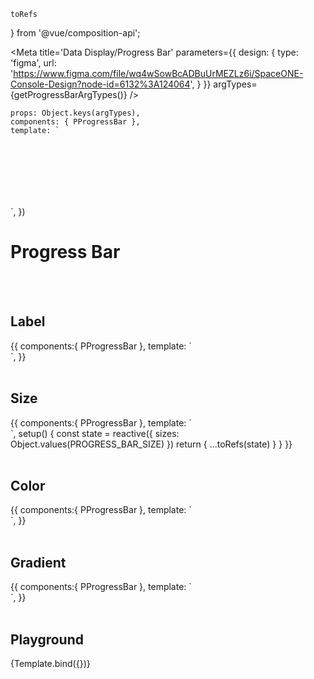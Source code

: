     toRefs
} from '@vue/composition-api';

<Meta title='Data Display/Progress Bar' parameters={{
    design: {
        type: 'figma',
        url: 'https://www.figma.com/file/wq4wSowBcADBuUrMEZLz6i/SpaceONE-Console-Design?node-id=6132%3A124064',
    }
}} argTypes={getProgressBarArgTypes()}
/>

    props: Object.keys(argTypes),
    components: { PProgressBar },
    template: `
<div style="display:flex; align-items:center; justify-content:center; height:100px;">
    <p-progress-bar
        :percentage="percentage"
        :label="label"
        :size="size"
        :color="color"
        :gradient="gradient"
        :disable-animation="disableAnimation"
        :style="'width: 10rem;'"
    >
        <template #label>
            <span v-if="labelSlot" v-html="labelSlot"></span>
        </template>
    </p-progress-bar>
</div>`,
})

# Progress Bar

<br/>
<br/>

## Label

<Canvas>
    <Story name="Label">
        {{
            components:{ PProgressBar },
            template: `
            <div style="display:flex; align-items:center; justify-content:center;">
                <p-progress-bar
                    :percentage="40"
                    label="label"
                    :style="'width: 10rem;'"
                />
            </div>`,
        }}
    </Story>
</Canvas>

<br/>
<br/>

## Size
<Canvas>
    <Story name="Size">
        {{
            components:{ PProgressBar },
            template: `
            <div style="display:flex; flex-direction: column; align-items:center; row-gap: 1.5rem;">
                <p-progress-bar v-for="size in sizes" :key="size" :size="size"
                    :percentage="40"
                    :label="size"
                    :style="'width: 10rem;'"
                />
            </div>`,
            setup() {
                const state = reactive({
                    sizes: Object.values(PROGRESS_BAR_SIZE)
                })
                return {
                    ...toRefs(state)
                }
            }
        }}
    </Story>
</Canvas>

<br/>
<br/>

## Color
<Canvas>
    <Story name="Color">
        {{
            components:{ PProgressBar },
            template: `
            <div style="display:flex; align-items:center; justify-content:center;">
                <p-progress-bar
                    :percentage="40"
                    color="coral"
                    :style="'width: 10rem;'"
                />
            </div>`,
        }}
    </Story>
</Canvas>

<br/>
<br/>

## Gradient
<Canvas>
    <Story name="Gradient">
        {{
            components:{ PProgressBar },
            template: `
            <div>
                <p-progress-bar
                    :percentage="40"
                    :gradient="{startColor: 'coral', endColor: 'yellow', gradientPoint:90}"
                    :style="'width: 10rem;'"
                />
            </div>`,
        }}
    </Story>
</Canvas>

<br/>
<br/>

## Playground

<Canvas>
    <Story name="Playground" height="100px">
        {Template.bind({})}
    </Story>
</Canvas>

<ArgsTable story="Playground" />
